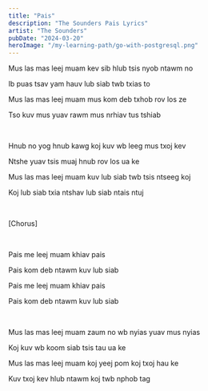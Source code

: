 ```yaml
---
title: "Pais"
description: "The Sounders Pais Lyrics"
artist: "The Sounders"
pubDate: "2024-03-20"
heroImage: "/my-learning-path/go-with-postgresql.png"
---
```


Mus las mas leej muam kev sib hlub tsis nyob ntawm no

Ib puas tsav yam hauv lub siab twb txias to

Mus las mas leej muam mus kom deb txhob rov los ze

Tso kuv mus yuav rawm mus nrhiav tus tshiab

<br />

Hnub no yog hnub kawg koj kuv wb leeg mus txoj kev

Ntshe yuav tsis muaj hnub rov los ua ke

Mus las mas leej muam kuv lub siab twb tsis ntseeg koj

Koj lub siab txia ntshav lub siab ntais ntuj

<br />

[Chorus]

<br />

Pais me leej muam khiav pais

Pais kom deb ntawm kuv lub siab

Pais me leej muam khiav pais

Pais kom deb ntawm kuv lub siab

<br />

Mus las mas leej muam zaum no wb nyias yuav mus nyias

Koj kuv wb koom siab tsis tau ua ke

Mus las mas leej muam koj yeej pom koj txoj hau ke

Kuv txoj kev hlub ntawm koj twb nphob tag
